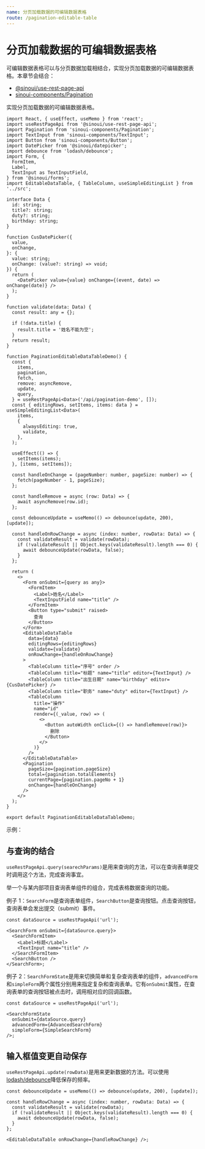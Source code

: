 ```yaml
---
name: 分页加载数据的可编辑数据表格
route: /pagination-editable-table
---
```



# 分页加载数据的可编辑数据表格

可编辑数据表格可以与分页数据加载相结合，实现分页加载数据的可编辑数据表格。本章节会结合：

- [@sinoui/use-rest-page-api](https://github.com/sinoui/use-rest-page-api)
- [sinoui-components/Pagination](http://47.93.34.153:10080/sinoui/sinoui/tree/master/packages/sinoui-components/Pagination)

实现分页加载数据的可编辑数据表格。

```tsx
import React, { useEffect, useMemo } from 'react';
import useRestPageApi from '@sinoui/use-rest-page-api';
import Pagination from 'sinoui-components/Pagination';
import TextInput from 'sinoui-components/TextInput';
import Button from 'sinoui-components/Button';
import DatePicker from '@sinoui/datepicker';
import debounce from 'lodash/debounce';
import Form, {
  FormItem,
  Label,
  TextInput as TextInputField,
} from '@sinoui/forms';
import EditableDataTable, { TableColumn, useSimpleEditingList } from '../src';

interface Data {
  id: string;
  title?: string;
  duty?: string;
  birthday: string;
}

function CusDatePicker({
  value,
  onChange,
}: {
  value: string;
  onChange: (value?: string) => void;
}) {
  return (
    <DatePicker value={value} onChange={(event, date) => onChange(date)} />
  );
}

function validate(data: Data) {
  const result: any = {};

  if (!data.title) {
    result.title = '姓名不能为空';
  }
  return result;
}

function PaginationEditableDataTableDemo() {
  const {
    items,
    pagination,
    fetch,
    remove: asyncRemove,
    update,
    query,
  } = useRestPageApi<Data>('/api/pagination-demo', []);
  const { editingRows, setItems, items: data } = useSimpleEditingList<Data>(
    items,
    {
      alwaysEditing: true,
      validate,
    },
  );

  useEffect(() => {
    setItems(items);
  }, [items, setItems]);

  const handleOnChange = (pageNumber: number, pageSize: number) => {
    fetch(pageNumber - 1, pageSize);
  };

  const handleRemove = async (row: Data) => {
    await asyncRemove(row.id);
  };

  const debounceUpdate = useMemo(() => debounce(update, 200), [update]);

  const handleOnRowChange = async (index: number, rowData: Data) => {
    const validateResult = validate(rowData);
    if (!validateResult || Object.keys(validateResult).length === 0) {
      await debounceUpdate(rowData, false);
    }
  };

  return (
    <>
      <Form onSubmit={query as any}>
        <FormItem>
          <Label>姓名</Label>
          <TextInputField name="title" />
        </FormItem>
        <Button type="submit" raised>
          查询
        </Button>
      </Form>
      <EditableDataTable
        data={data}
        editingRows={editingRows}
        validate={validate}
        onRowChange={handleOnRowChange}
      >
        <TableColumn title="序号" order />
        <TableColumn title="标题" name="title" editor={TextInput} />
        <TableColumn title="出生日期" name="birthday" editor={CusDatePicker} />
        <TableColumn title="职务" name="duty" editor={TextInput} />
        <TableColumn
          title="操作"
          name="id"
          render={(_value, row) => (
            <>
              <Button autoWidth onClick={() => handleRemove(row)}>
                删除
              </Button>
            </>
          )}
        />
      </EditableDataTable>
      <Pagination
        pageSize={pagination.pageSize}
        total={pagination.totalElements}
        currentPage={pagination.pageNo + 1}
        onChange={handleOnChange}
      />
    </>
  );
}

export default PaginationEditableDataTableDemo;
```

示例：

<Playground>
  <PaginationEditableTableDemo />
</Playground>

## 与查询的结合

`useRestPageApi.query(searechParams)`是用来查询的方法，可以在查询表单提交时调用这个方法，完成查询事宜。

举一个与某内部项目查询表单组件的组合，完成表格数据查询的功能。

例子 1：`SearchForm`是查询表单组件，`SearchButton`是查询按钮。点击查询按钮，查询表单会发出提交（submit）事件。

```tsx
const dataSource = useRestPageApi('url');

<SearchForm onSubmit={dataSource.query}>
  <SearchFormItem>
    <Label>标题</Label>
    <TextInput name="title" />
  </SearchFormItem>
  <SearchButton />
</SearchForm>;
```

例子 2：`SearchFormState`是用来切换简单和复杂查询表单的组件，`advancedForm`和`simpleForm`两个属性分别用来指定复杂和查询表单。它有`onSubmit`属性，在查询表单的查询按钮被点击时，调用相对应的回调函数。

```tsx
const dataSource = useRestPageApi('url');

<SearchFormState
  onSubmit={dataSource.query}
  advancedForm={AdvancedSearchForm}
  simpleForm={SimpleSearchForm}
/>;
```

## 输入框值变更自动保存

`useRestPageApi.update(rowData)`是用来更新数据的方法。可以使用[lodash/debounce](https://www.lodashjs.com/docs/latest#_debouncefunc-wait0-options)降低保存的频率。

```tsx
const debounceUpdate = useMemo(() => debounce(update, 200), [update]);

const handleRowChange = async (index: number, rowData: Data) => {
  const validateResult = validate(rowData);
  if (!validateResult || Object.keys(validateResult).length === 0) {
    await debounceUpdate(rowData, false);
  }
};

<EditableDataTable onRowChange={handleRowChange} />;
```
